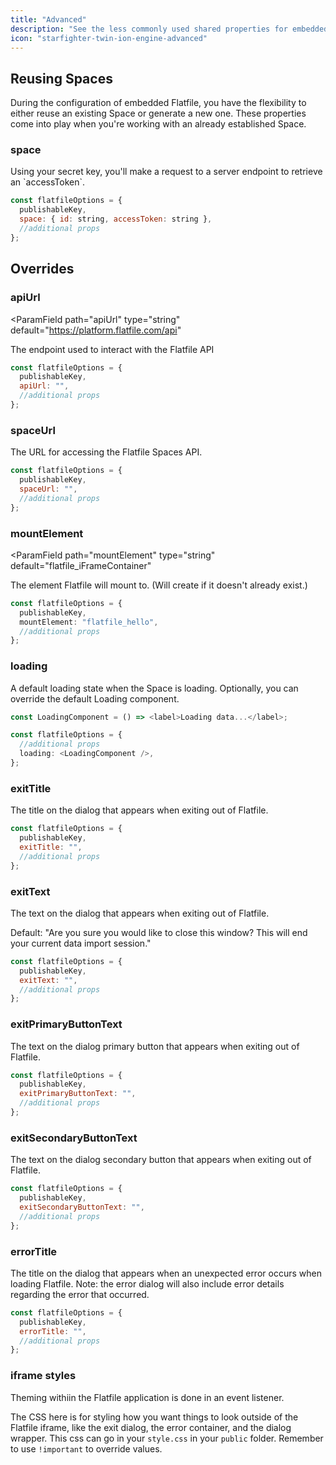 ```yaml
---
title: "Advanced"
description: "See the less commonly used shared properties for embedded Flatfile."
icon: "starfighter-twin-ion-engine-advanced"
---
```


## Reusing Spaces

During the configuration of embedded Flatfile, you have the flexibility to either reuse an existing Space or generate a new one. These properties come into play when you're working with an already established Space.

### space

<ParamField path="space" type="{id: string, accessToken: string}" required>
  Using your secret key, you'll make a request to a server endpoint to retrieve
  an `accessToken`.
</ParamField>

```jsx src/client.js
const flatfileOptions = {
  publishableKey,
  space: { id: string, accessToken: string },
  //additional props
};
```

## Overrides

### apiUrl

<ParamField
  path="apiUrl"
  type="string"
  default="https://platform.flatfile.com/api"
>
  The endpoint used to interact with the Flatfile API
</ParamField>

```jsx src/client.js
const flatfileOptions = {
  publishableKey,
  apiUrl: "",
  //additional props
};
```

### spaceUrl

<ParamField path="spaceUrl" type="string" default="https://spaces.flatfile.com">
  The URL for accessing the Flatfile Spaces API.
</ParamField>

```jsx src/client.js
const flatfileOptions = {
  publishableKey,
  spaceUrl: "",
  //additional props
};
```

### mountElement

<ParamField
  path="mountElement"
  type="string"
  default="flatfile_iFrameContainer"
>
  The element Flatfile will mount to. (Will create if it doesn't already exist.)
</ParamField>

```typescript src/client.js
const flatfileOptions = {
  publishableKey,
  mountElement: "flatfile_hello",
  //additional props
};
```

### loading

<ParamField path="loading" type="ReactElement">
  A default loading state when the Space is loading. Optionally, you can
  override the default Loading component.
</ParamField>

```typescript
const LoadingComponent = () => <label>Loading data...</label>;

const flatfileOptions = {
  //additional props
  loading: <LoadingComponent />,
};
```

### exitTitle

<ParamField path="exitTitle" type="string" default="Close Window">
  The title on the dialog that appears when exiting out of Flatfile.
</ParamField>

```jsx src/client.js
const flatfileOptions = {
  publishableKey,
  exitTitle: "",
  //additional props
};
```

### exitText

<ParamField path="exitText" type="string" default="See below">
  The text on the dialog that appears when exiting out of Flatfile.

Default: "Are you sure you would like to close this window? This will end your current data import session."

```jsx src/client.js
const flatfileOptions = {
  publishableKey,
  exitText: "",
  //additional props
};
```

</ParamField>

### exitPrimaryButtonText

<ParamField path="exitPrimaryButtonText" type="string" default="Yes, exit">
  The text on the dialog primary button that appears when exiting out of
  Flatfile.
</ParamField>

```jsx src/client.js
const flatfileOptions = {
  publishableKey,
  exitPrimaryButtonText: "",
  //additional props
};
```

### exitSecondaryButtonText

<ParamField path="exitPrimaryButtonText" type="string" default="No, stay">
  The text on the dialog secondary button that appears when exiting out of
  Flatfile.
</ParamField>

```jsx src/client.js
const flatfileOptions = {
  publishableKey,
  exitSecondaryButtonText: "",
  //additional props
};
```

### errorTitle

<ParamField path="errorTitle" type="string" default="Something went wrong">
  The title on the dialog that appears when an unexpected error occurs when
  loading Flatfile. Note: the error dialog will also include error details
  regarding the error that occurred.
</ParamField>

```jsx src/client.js
const flatfileOptions = {
  publishableKey,
  errorTitle: "",
  //additional props
};
```

### iframe styles

<Note>
  Theming withiin the Flatfile application is done in an event listener.
</Note>

The CSS here is for styling how you want things to look outside of the Flatfile iframe, like the exit dialog, the error container, and the dialog wrapper. This css can go in your `style.css` in your `public` folder. Remember to use `!important` to override values.

<Snippet file="shared/iframeStyles.mdx" />
